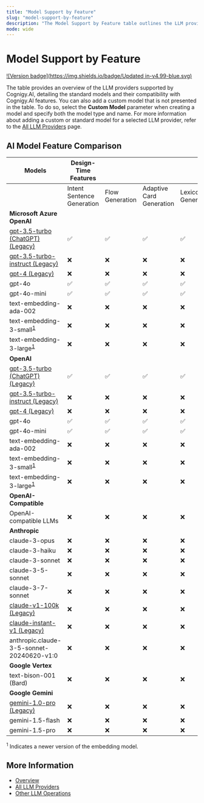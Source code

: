 ```yaml
---
title: "Model Support by Feature"
slug: "model-support-by-feature"
description: "The Model Support by Feature table outlines the LLM providers supported by Cognigy.AI and shows the standard models along with their compatibility with Cognigy.AI features."
mode: wide
---
```


# Model Support by Feature

[![Version badge](https://img.shields.io/badge/Updated in-v4.99-blue.svg)](../../../release-notes/4.99.md)

The table provides an overview of the LLM providers supported by Cognigy.AI, detailing the standard models and their compatibility with Cognigy.AI features.
You can also add a custom model that is not presented in the table.
To do so, select the **Custom Model** parameter when creating a model and specify both the model type and name.
For more information about adding a custom or standard model for a selected LLM provider,
refer to the [All LLM Providers](providers/all-providers.md) page.

## AI Model Feature Comparison

| Models | Design-Time Features |  |  |  | Run-Time Features |  |  |  |  |  |  |  |
|---|---|---|---|---|---|---|---|---|---|---|---|---|
|  | Intent Sentence Generation | Flow Generation | Adaptive Card Generation | Lexicon Generation | AI Enhanced Outputs | GPT Conversation Node | LLM Prompt Node | Answer Extraction | Knowledge Search | Sentiment Analysis | NLU Embedding Model | AI Agent Node |
| **Microsoft Azure OpenAI** |  |  |  |  |  |  |  |  |  |  |  |  |
| [gpt-3.5-turbo (ChatGPT) (Legacy)](https://platform.openai.com/docs/deprecations) | ✅ | ✅ | ✅ | ✅ | ✅ | ✅ | ✅ | ✅ | ❌ | ✅ | ❌ | ❌ |
| [gpt-3.5-turbo-instruct (Legacy)](https://platform.openai.com/docs/deprecations) | ❌ | ❌ | ❌ | ❌ | ❌ | ❌ | ✅ | ✅ | ❌ | ❌ | ❌ | ❌ |
| [gpt-4 (Legacy)](https://platform.openai.com/docs/deprecations) | ❌ | ❌ | ❌ | ❌ | ❌ | ❌ | ✅ | ✅ | ❌ | ❌ | ❌ | ❌ |
| gpt-4o | ✅ | ✅ | ✅ | ✅ | ✅ | ✅ | ✅ | ✅ | ❌ | ✅ | ❌ | ✅ |
| gpt-4o-mini | ✅ | ✅ | ✅ | ✅ | ✅ | ✅ | ✅ | ✅ | ❌ | ✅ | ❌ | ✅ |
| text-embedding-ada-002 | ❌ | ❌ | ❌ | ❌ | ❌ | ❌ | ❌ | ❌ | ✅ | ❌ | ❌ | ❌ |
| text-embedding-3-small<sup>[1](#footnote1)</sup> | ❌ | ❌ | ❌ | ❌ | ❌ | ❌ | ❌ | ❌ | ✅ | ❌ | ❌ | ❌ |
| text-embedding-3-large<sup>[1](#footnote1)</sup> | ❌ | ❌ | ❌ | ❌ | ❌ | ❌ | ❌ | ❌ | ✅ | ❌ | ✅ | ❌ |
| **OpenAI** |  |  |  |  |  |  |  |  |  |  |  |  |
| [gpt-3.5-turbo (ChatGPT) (Legacy)](https://learn.microsoft.com/en-us/azure/ai-services/openai/concepts/model-retirements#current-models) | ✅ | ✅ | ✅ | ✅ | ✅ | ✅ | ✅ | ✅ | ❌ | ✅ | ❌ | ❌ |
| [gpt-3.5-turbo-instruct (Legacy)](https://learn.microsoft.com/en-us/azure/ai-services/openai/concepts/model-retirements#current-models) | ❌ | ❌ | ❌ | ❌ | ❌ | ❌ | ✅ | ✅ | ❌ | ❌ | ❌ | ❌ |
| [gpt-4 (Legacy)](https://learn.microsoft.com/en-us/azure/ai-services/openai/concepts/model-retirements#current-models) | ❌ | ❌ | ❌ | ❌ | ❌ | ❌ | ✅ | ✅ | ❌ | ❌ | ❌ | ❌ |
| gpt-4o | ✅ | ✅ | ✅ | ✅ | ✅ | ✅ | ✅ | ✅ | ❌ | ✅ | ❌ | ✅ |
| gpt-4o-mini | ✅ | ✅ | ✅ | ✅ | ✅ | ✅ | ✅ | ✅ | ❌ | ✅ | ❌ | ✅ |
| text-embedding-ada-002 | ❌ | ❌ | ❌ | ❌ | ❌ | ❌ | ❌ | ❌ | ✅ | ❌ | ❌ | ❌ |
| text-embedding-3-small<sup>[1](#footnote1)</sup> | ❌ | ❌ | ❌ | ❌ | ❌ | ❌ | ❌ | ❌ | ✅ | ❌ | ❌ | ❌ |
| text-embedding-3-large<sup>[1](#footnote1)</sup> | ❌ | ❌ | ❌ | ❌ | ❌ | ❌ | ❌ | ❌ | ✅ | ❌ | ✅ | ❌ |
| **OpenAI-Compatible** |  |  |  |  |  |  |  |  |  |  |  |  |
| OpenAI-compatible LLMs | ❌ | ❌ | ❌ | ❌ | ❌ | ❌ | ✅ | ✅ | ❌ | ❌ | ❌ | ✅ |
| **Anthropic** |  |  |  |  |  |  |  |  |  |  |  |  |
| claude-3-opus | ❌ | ❌ | ❌ | ❌ | ❌ | ❌ | ✅ | ✅ | ❌ | ❌ | ❌ | ✅ |
| claude-3-haiku | ❌ | ❌ | ❌ | ❌ | ❌ | ❌ | ✅ | ✅ | ❌ | ❌ | ❌ | ✅ |
| claude-3-sonnet | ❌ | ❌ | ❌ | ❌ | ❌ | ❌ | ✅ | ✅ | ❌ | ❌ | ❌ | ✅ |
| claude-3-5-sonnet | ❌ | ❌ | ❌ | ❌ | ❌ | ❌ | ✅ | ✅ | ❌ | ❌ | ❌ | ✅ |
| claude-3-7-sonnet | ❌ | ❌ | ❌ | ❌ | ❌ | ❌ | ✅ | ✅ | ❌ | ❌ | ❌ | ✅ |
| [claude-v1-100k (Legacy)](https://docs.anthropic.com/claude/docs/legacy-model-guide#anthropics-legacy-models) | ❌ | ❌ | ❌ | ❌ | ❌ | ❌ | ✅ | ✅ | ❌ | ❌ | ❌ | ❌ |
| [claude-instant-v1 (Legacy)](https://docs.anthropic.com/claude/docs/legacy-model-guide#anthropics-legacy-models) | ❌ | ❌ | ❌ | ❌ | ❌ | ❌ | ✅ | ✅ | ❌ | ❌ | ❌ | ❌ |
| anthropic.claude-3-5-sonnet-20240620-v1:0 | ❌ | ❌ | ❌ | ❌ | ❌ | ❌ | ✅ | ✅ | ❌ | ❌ | ❌ | ✅ |
| **Google Vertex** |  |  |  |  |  |  |  |  |  |  |  |  |
| text-bison-001 (Bard) | ❌ | ❌ | ❌ | ❌ | ❌ | ❌ | ✅ | ✅ | ❌ | ❌ | ❌ | ❌ |
| **Google Gemini** |  |  |  |  |  |  |  |  |  |  |  |  |
| [gemini-1.0-pro (Legacy)](https://cloud.google.com/vertex-ai/generative-ai/docs/deprecations/gemini-1.0-pro) | ❌ | ❌ | ❌ | ❌ | ❌ | ❌ | ✅ | ✅ | ❌ | ❌ | ❌ | ❌ |
| gemini-1.5-flash | ❌ | ❌ | ❌ | ❌ | ❌ | ❌ | ✅ | ✅ | ❌ | ❌ | ❌ | ✅ |
| gemini-1.5-pro | ❌ | ❌ | ❌ | ❌ | ❌ | ❌ | ✅ | ✅ | ❌ | ❌ | ✅ | ❌ |

<div id="footnotes">
<sup>1</sup>  Indicates a newer version of the embedding model.
</div>


## More Information

- [Overview](overview.md)
- [All LLM Providers](providers/all-providers.md)
- [Other LLM Operations](other-operations.md)